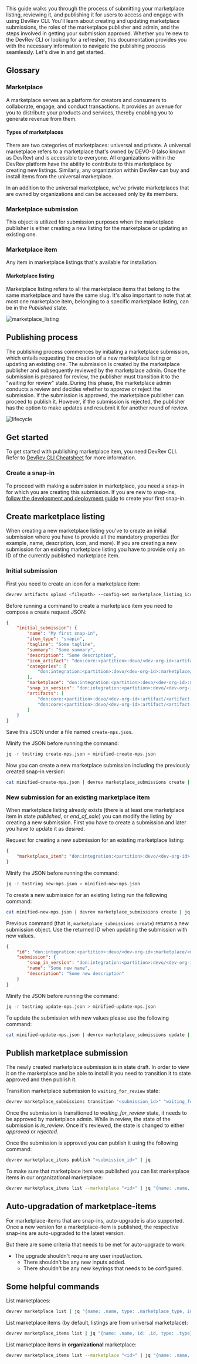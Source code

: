 This guide walks you through the process of submitting your marketplace listing, reviewing it, and publishing it for users to access and engage with using DevRev CLI. You'll learn about creating and updating marketplace submissions, the roles of the marketplace publisher and admin, and the steps involved in getting your submission approved. Whether you're new to the DevRev CLI or looking for a refresher, this documentation provides you with the necessary information to navigate the publishing process seamlessly. Let's dive in and get started.

## Glossary

### Marketplace

A marketplace serves as a platform for creators and consumers to collaborate, engage, and conduct transactions. It provides an avenue for you to distribute your products and services, thereby enabling you to generate revenue from them.

#### Types of marketplaces

There are two categories of marketplaces: universal and private. A universal marketplace refers to a marketplace that's owned by DEVO-0 (also known as DevRev) and is accessible to everyone. All organizations within the DevRev platform have the ability to contribute to this marketplace by creating new listings. Similarly, any organization within DevRev can buy and install items from the universal marketplace.

In an addition to the universal marketplace, we've private marketplaces that are owned by organizations and can be accessed only by its members.

### Marketplace submission

This object is utilized for submission purposes when the marketplace publisher is either creating a new listing for the marketplace or updating an existing one.

### Marketplace item

Any item in marketplace listings that's available for installation.

#### Marketplace listing

Marketplace listing refers to all the marketplace items that belong to the same marketplace and have the same slug. It's also important to note that at most one marketplace item, belonging to a specific marketplace listing, can be in the _Published_ state.

![marketplace_listing](../img/marketplace_listing.png)

## Publishing process

The publishing process commences by initiating a marketplace submission, which entails requesting the creation of a new marketplace listing or updating an existing one. The submission is created by the marketplace publisher and subsequently reviewed by the marketplace admin. Once the submission is prepared for review, the publisher must transition it to the "waiting for review" state. During this phase, the marketplace admin conducts a review and decides whether to approve or reject the submission. If the submission is approved, the marketplace publisher can proceed to publish it. However, if the submission is rejected, the publisher has the option to make updates and resubmit it for another round of review.

![lifecycle](../img/lifecycle.png)

## Get started

To get started with publishing marketplace item, you need DevRev CLI. Refer to [DevRev CLI Cheatsheet](/snap-in-development/references/install-dev-rev-cli) for more information.

### Create a snap-in

To proceed with making a submission in marketplace, you need a snap-in for which you are creating this submission. If you are new to snap-ins, [follow the development and deployment guide](/snap-in-development/tutorials/overview) to create your first snap-in.

## Create marketplace listing

When creating a new marketplace listing you've to create an initial submission where you have to provide all the mandatory properties (for example, name, description, icon, and more). If you are creating a new submission for an existing marketplace listing you have to provide only an ID of the currently published marketplace item.

### Initial submission

First you need to create an icon for a marketplace item:

```bash
devrev artifacts upload <filepath> --config-set marketplace_listing_icon
```

Before running a command to create a marketplace item you need to compose a create request JSON:

```json
{
    "initial_submission": {
        "name": "My first snap-in",
        "item_type": "snapin",
        "tagline": "Some tagline",
        "summary": "Some summary",
        "description": "Some description",
        "icon_artifact": "don:core:<partition>:devo/<dev-org-id>:artifact/<artifact-id>",
        "categories": [
            "don:integration:<partition>:devo/<dev-org-id>:marketplace/<marketplace-id>:marketplace-category/<category-id>"
        ],
        "marketplace": "don:integration:<partition>:devo/<dev-org-id>:marketplace/<marketplace-id>",
        "snap_in_version": "don:integration:<partition>:devo/<dev-org-id>:snap_in_package/<snap-in-package-id>:snap_in_version/<snap-in-version-id>",
        "artifacts": [
            "don:core:<partition>:devo/<dev-org-id>:artifact/<artifact-id>",
            "don:core:<partition>:devo/<dev-org-id>:artifact/<artifact-id>"
        ]
    }
}
```

Save this JSON under a file named `create-mps.json`.

Minify the JSON before running the command:

```bash
jq -r tostring create-mps.json > minified-create-mps.json
```

Now you can create a new marketplace submission including the previously created snap-in version:

```bash
cat minified-create-mps.json | devrev marketplace_submissions create | jq
```

### New submission for an existing marketplace item

When marketplace listing already exists (there is at least one marketplace item in state _published_, or _end_of_sale_) you can modify the listing by creating a new submission. First you have to create a submission and later you have to update it as desired.

Request for creating a new submission for an existing marketplace listing:

```json
{
    "marketplace_item": "don:integration:<partition>:devo/<dev-org-id>:marketplace/<marketplace-id>:marketplace_item/<marketplace-item-id>"
}
```

Minify the JSON before running the command:

```bash
jq -r tostring new-mps.json > minified-new-mps.json
```

To create a new submission for an existing listing run the following command:

```bash
cat minified-new-mps.json | devrev marketplace_submissions create | jq
```

Previous command (that is, `marketplace_submissions create`) returns a new submission object. Use the returned ID when updating the submission with new values.

```json
{
    "id": "don:integration:<partition>:devo/<dev-org-id>:marketplace/<marketplace-id>:marketplace_submission/<marketplace-submission-id>",
    "submission": {
        "snap_in_version": "don:integration:<partition>:devo/<dev-org-id>:snap_in_package/<snap-in-package-id>:snap_in_version/<snap-in-version-id>",
        "name": "Some new name",
        "description": "Some new description"
    }
}
```

Minify the JSON before running the command:

```bash
jq -r tostring update-mps.json > minified-update-mps.json
```

To update the submission with new values please use the following command:

```bash
cat minified-update-mps.json | devrev marketplace_submissions update | jq
```

## Publish marketplace submission

The newly created marketplace submission is in state draft. In order to view it on the marketplace and be able to install it you need to transition it to state approved and then publish it.

Transition marketplace submission to `waiting_for_review` state:

```bash
devrev marketplace_submissions transition "<submission_id>" "waiting_for_review" | jq
```

Once the submission is transitioned to _waiting_for_review_ state, it needs to be approved by marketplace admin. While in review, the state of the submission is _in_review_. Once it's reviewed, the state is changed to either _approved_ or _rejected_.

Once the submission is approved you can publish it using the following command:

```bash
devrev marketplace_items publish "<submission_id>" | jq
```

To make sure that marketplace item was published you can list marketplace items in our organizational marketplace:

```bash
devrev marketplace_items list --marketplace "<id>" | jq "{name: .name, id: .id}"
```

## Auto-upgradation of marketplace-items

For marketplace-items that are snap-ins, auto-upgrade is also supported.
Once a new version for a marketplace-item is published, the respective snap-ins are auto-upgraded to the latest version.

But there are some criteria that needs to be met for auto-upgrade to work:

- The upgrade shouldn't require any user input/action.
  - There shouldn't be any new inputs added.
  - There shouldn't be any new keyrings that needs to be configured.

## Some helpful commands

List marketplaces:

```bash
devrev marketplace list | jq "{name: .name, type: .marketplace_type, id: .id}"
```

List marketplace items (by default, listings are from universal marketplace):

```bash
devrev marketplace_items list | jq "{name: .name, id: .id, type: .type}"
```

List marketplace items in **organizational** marketplace:

```bash
devrev marketplace_items list --marketplace "<id>" | jq "{name: .name, id: .id, type: .type}"
```
